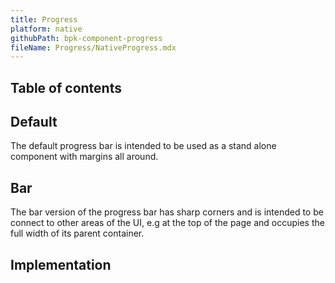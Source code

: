 ```yaml
---
title: Progress
platform: native
githubPath: bpk-component-progress
fileName: Progress/NativeProgress.mdx
---
```




## Table of contents

## Default

The default progress bar is intended to be used as a stand alone component with margins all around.

<NativeComponentScreenshots
  iOS={iosProgressDefault}
  iOSAltText="iOS progress bar"
  android={androidProgressDefault}
  androidAltText="Android progress bar" />

## Bar

The bar version of the progress bar has sharp corners and is intended to be connect to other areas of the UI, e.g at the top of the page and occupies the full width of its parent container.

<NativeComponentScreenshots
  iOS={iosProgressBar}
  iOSAltText="iOS progress bar (bar)"
  android={androidProgressBar}
  androidAltText="Android progress bar (bar)" />

## Implementation

<Readme file={readme} />

